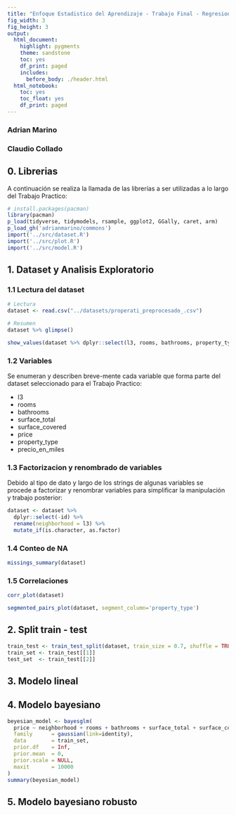 ```yaml
---
title: "Enfoque Estadistico del Aprendizaje - Trabajo Final - Regresion Bayesiana"
fig_width: 3 
fig_height: 3 
output:
  html_document:
    highlight: pygments
    theme: sandstone
    toc: yes
    df_print: paged
    includes:
      before_body: ./header.html
  html_notebook: 
    toc: yes
    toc_float: yes
    df_print: paged
---
```


### Adrian Marino

### Claudio Collado


## 0. Librerias

A continuación se realiza la llamada de las librerías a ser utilizadas a lo largo del Trabajo Practico:

```r
# install.packages(pacman)
library(pacman)
p_load(tidyverse, tidymodels, rsample, ggplot2, GGally, caret, arm)
p_load_gh('adrianmarino/commons')
import('../src/dataset.R')
import('../src/plot.R')
import('../src/model.R')
```

## 1. Dataset y Analisis Exploratorio

### 1.1 Lectura del dataset

```r
# Lectura
dataset <- read.csv("../datasets/properati_preprocesado_.csv")

# Resumen
dataset %>% glimpse()
```


```r
show_values(dataset %>% dplyr::select(l3, rooms, bathrooms, property_type))
```


### 1.2 Variables

Se enumeran y describen breve-mente cada variable que forma parte del dataset seleccionado para el Trabajo Practico:

- l3
- rooms
- bathrooms
- surface_total
- surface_covered
- price
- property_type
- precio_en_miles

### 1.3 Factorizacion y renombrado de variables

Debido al tipo de dato y largo de los strings de algunas variables se procede a factorizar y renombrar variables para simplificar la manipulación y trabajo posterior:

```r
dataset <- dataset %>% 
  dplyr::select(-id) %>%
  rename(neighborhood = l3) %>% 
  mutate_if(is.character, as.factor)
```


### 1.4 Conteo de NA

```r
missings_summary(dataset)
```

### 1.5 Correlaciones

```r
corr_plot(dataset)
```

```r
segmented_pairs_plot(dataset, segment_column='property_type')
```



## 2. Split train - test


```r
train_test <- train_test_split(dataset, train_size = 0.7, shuffle = TRUE)
train_set <- train_test[[1]]
test_set  <- train_test[[2]]
```

## 3. Modelo lineal

## 4. Modelo bayesiano

```r
beyesian_model <- bayesglm(
  price ~ neighborhood + rooms + bathrooms + surface_total + surface_covered + property_type, 
  family      = gaussian(link=identity), 
  data        = train_set,
  prior.df    = Inf,
  prior.mean  = 0,
  prior.scale = NULL,
  maxit       = 10000
)
summary(beyesian_model)
```

## 5. Modelo bayesiano robusto
